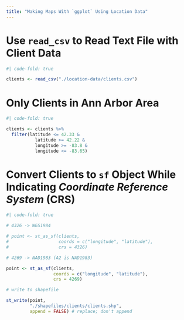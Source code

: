 ```yaml
---
title: "Making Maps With `ggplot` Using Location Data"
---
```


# Use `read_csv` to Read Text File with Client Data

```r
#| code-fold: true

clients <- read_csv("./location-data/clients.csv")

```

# Only Clients in Ann Arbor Area

```r
#| code-fold: true

clients <- clients %>% 
  filter(latitude <= 42.33 &
           latitude >= 42.22 &
           longitude >= -83.8 &
           longitude <= -83.65)

```

# Convert Clients to `sf` Object While Indicating *Coordinate Reference System* (CRS)

```r
#| code-fold: true

# 4326 -> WGS1984

# point <- st_as_sf(clients,
#                   coords = c("longitude", "latitude"),
#                   crs = 4326)

# 4269 -> NAD1983 (A2 is NAD1983)

point <- st_as_sf(clients, 
                  coords = c("longitude", "latitude"), 
                  crs = 4269) 

# write to shapefile

st_write(point, 
         "./shapefiles/clients/clients.shp",
         append = FALSE) # replace; don't append

```
